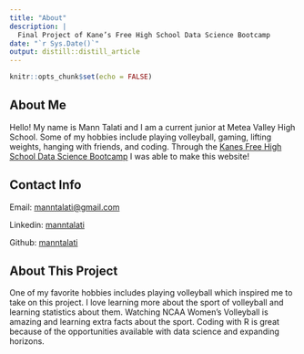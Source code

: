 ```yaml
---
title: "About"
description: |
  Final Project of Kane’s Free High School Data Science Bootcamp
date: "`r Sys.Date()`"
output: distill::distill_article
---
```


```r
knitr::opts_chunk$set(echo = FALSE)
```
## About Me
Hello! My name is Mann Talati and I am a current junior at Metea Valley High School. Some of my hobbies include playing volleyball, gaming, lifting weights, hanging with friends, and coding. Through the [Kanes Free High School Data Science Bootcamp](https://bootcamp.davidkane.info) I was able to make this website!

## Contact Info
Email: [manntalati@gmail.com](mann.talati@gmail.com)

Linkedin: [manntalati](https://www.linkedin.com/in/mann-talati-5988011b9/)

Github: [manntalati](https://github.com/manntalati)

## About This Project
One of my favorite hobbies includes playing volleyball which inspired me to take on this project. I love learning more about the sport of volleyball and learning statistics about them. Watching NCAA Women's Volleyball is amazing and learning extra facts about the sport. Coding with R is great because of the opportunities available with data science and expanding horizons.
